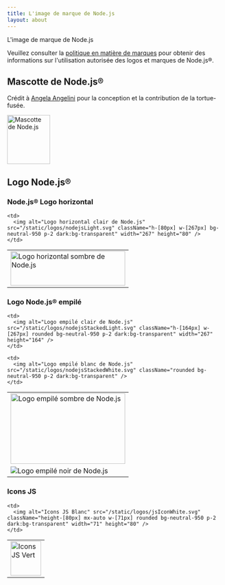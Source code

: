 ```yaml
---
title: L'image de marque de Node.js
layout: about
---
```


L'image de marque de Node.js

Veuillez consulter la [politique en matière de marques](https://trademark-policy.openjsf.org/) pour obtenir des informations sur l'utilisation autorisée des logos et marques de Node.js®.

## Mascotte de Node.js®

Crédit à [Angela Angelini](https://www.linkedin.com/in/angeliningl/) pour la conception et la contribution de la tortue-fusée.

<img
  alt="Mascotte de Node.js"
  src="/static/images/node-mascot.svg"
  className="w-[100px]"
  width="100"
  height="114"
/>

## Logo Node.js®

### Node.js® Logo horizontal

<table>
<tbody>
  <tr>
    <td>
      <img alt="Logo horizontal sombre de Node.js" src="/static/logos/nodejsDark.svg" className="h-[80px] w-[267px]" width="267" height="80" />
    </td>

    <td>
      <img alt="Logo horizontal clair de Node.js" src="/static/logos/nodejsLight.svg" className="h-[80px] w-[267px] bg-neutral-950 p-2 dark:bg-transparent" width="267" height="80" />
    </td>

  </tr>
</tbody>
</table>

### Logo Node.js® empilé

<table>
<tbody>
  <tr>
    <td>
      <img alt="Logo empilé sombre de Node.js" src="/static/logos/nodejsStackedDark.svg" className="h-[164px] w-[267px]" width="267" height="164" />
    </td>

    <td>
      <img alt="Logo empilé clair de Node.js" src="/static/logos/nodejsStackedLight.svg" className="h-[164px] w-[267px] rounded bg-neutral-950 p-2 dark:bg-transparent" width="267" height="164" />
    </td>

  </tr>

  <tr>
    <td>
      <img alt="Logo empilé noir de Node.js" src="/static/logos/nodejsStackedBlack.svg" />
    </td>

    <td>
      <img alt="Logo empilé blanc de Node.js" src="/static/logos/nodejsStackedWhite.svg" className="rounded bg-neutral-950 p-2 dark:bg-transparent" />
    </td>

  </tr>
</tbody>
</table>

### Icons JS

<table>
<tbody>
  <tr>
    <td>
      <img alt="Icons JS Vert" src="/static/logos/jsIconGreen.svg" className="height-[80px] mx-auto w-[71px]" width="71" height="80" />
    </td>

    <td>
      <img alt="Icons JS Blanc" src="/static/logos/jsIconWhite.svg" className="height-[80px] mx-auto w-[71px] rounded bg-neutral-950 p-2 dark:bg-transparent" width="71" height="80" />
    </td>

  </tr>
</tbody>
</table>
